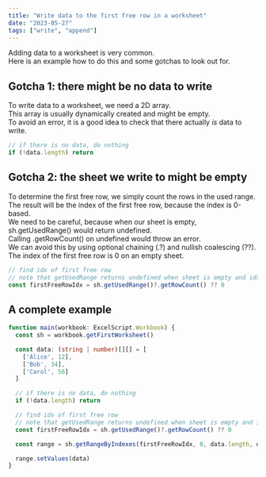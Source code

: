 ```yaml
---
title: "Write data to the first free row in a worksheet"
date: "2023-05-27"
tags: ["write", "append"]
---
```


Adding data to a worksheet is very common.  
Here is an example how to do this and some gotchas to look out for.

## Gotcha 1: there might be no data to write

To write data to a worksheet, we need a 2D array.  
This array is usually dynamically created and might be empty.  
To avoid an error, it is a good idea to check that there actually _is_ data to write.

```ts
// if there is no data, do nothing
if (!data.length) return
```

## Gotcha 2: the sheet we write to might be empty

To determine the first free row, we simply count the rows in the used range.  
The result will be the index of the first free row, because the index is 0-based.  
We need to be careful, because when our sheet is empty, sh.getUsedRange() would return undefined.  
Calling .getRowCount() on undefined would throw an error.  
We can avoid this by using optional chaining (.?) and nullish coalescing (??). The index of the first free row is 0 on an empty sheet.  

```ts
// find idx of first free row
// note that getUsedRange returns undefined when sheet is empty and idx is 0-based
const firstFreeRowIdx = sh.getUsedRange()?.getRowCount() ?? 0
```

## A complete example

```ts
function main(workbook: ExcelScript.Workbook) {
  const sh = workbook.getFirstWorksheet()

  const data: (string | number)[][] = [
    ['Alice', 12],
    ['Bob', 34],
    ['Carol', 56]
  ]

  // if there is no data, do nothing
  if (!data.length) return

  // find idx of first free row
  // note that getUsedRange returns undefined when sheet is empty and idx is 0-based
  const firstFreeRowIdx = sh.getUsedRange()?.getRowCount() ?? 0

  const range = sh.getRangeByIndexes(firstFreeRowIdx, 0, data.length, data[0].length)

  range.setValues(data)
}
```
